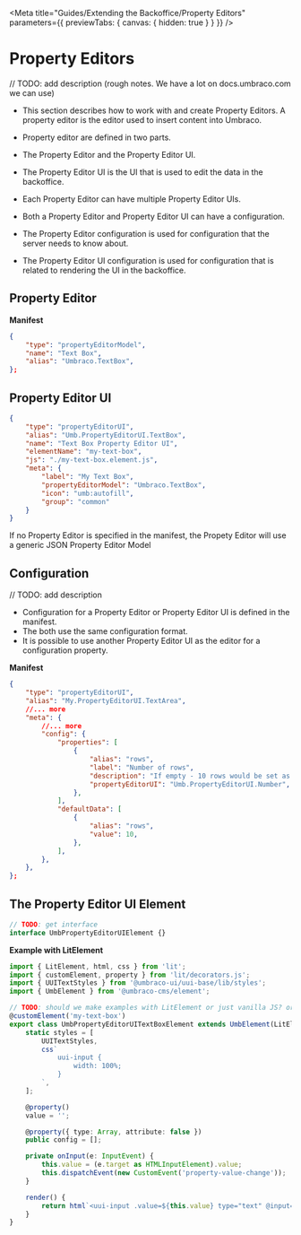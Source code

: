 
<Meta
	title="Guides/Extending the Backoffice/Property Editors"
	parameters={{ previewTabs: { canvas: { hidden: true } } }}
/>

# Property Editors

// TODO: add description
(rough notes. We have a lot on docs.umbraco.com we can use)

- This section describes how to work with and create Property Editors. A property editor is the editor used to insert content into Umbraco.
- Property editor are defined in two parts.
- The Property Editor and the Property Editor UI.
- The Property Editor UI is the UI that is used to edit the data in the backoffice.
- Each Property Editor can have multiple Property Editor UIs.

- Both a Property Editor and Property Editor UI can have a configuration.
- The Property Editor configuration is used for configuration that the server needs to know about.
- The Property Editor UI configuration is used for configuration that is related to rendering the UI in the backoffice.

## Property Editor

**Manifest**

```json
{
	"type": "propertyEditorModel",
	"name": "Text Box",
	"alias": "Umbraco.TextBox",
};
```

## Property Editor UI

```json
{
	"type": "propertyEditorUI",
	"alias": "Umb.PropertyEditorUI.TextBox",
	"name": "Text Box Property Editor UI",
	"elementName": "my-text-box",
	"js": "./my-text-box.element.js",
	"meta": {
		"label": "My Text Box",
		"propertyEditorModel": "Umbraco.TextBox",
		"icon": "umb:autofill",
		"group": "common"
	}
}
```

If no Property Editor is specified in the manifest, the Propety Editor will use a generic JSON Property Editor Model

## Configuration

// TODO: add description

- Configuration for a Property Editor or Property Editor UI is defined in the manifest.
- The both use the same configuration format.
- It is possible to use another Property Editor UI as the editor for a configuration property.

**Manifest**

```json
{
	"type": "propertyEditorUI",
	"alias": "My.PropertyEditorUI.TextArea",
	//... more
	"meta": {
		//... more
		"config": {
			"properties": [
				{
					"alias": "rows",
					"label": "Number of rows",
					"description": "If empty - 10 rows would be set as the default value",
					"propertyEditorUI": "Umb.PropertyEditorUI.Number",
				},
			],
			"defaultData": [
				{
					"alias": "rows",
					"value": 10,
				},
			],
		},
	},
};
```

## The Property Editor UI Element

```ts
// TODO: get interface
interface UmbPropertyEditorUIElement {}
```

**Example with LitElement**

```ts
import { LitElement, html, css } from 'lit';
import { customElement, property } from 'lit/decorators.js';
import { UUITextStyles } from '@umbraco-ui/uui-base/lib/styles';
import { UmbElement } from '@umbraco-cms/element';

// TODO: should we make examples with LitElement or just vanilla JS? or should we have for more libraries?
@customElement('my-text-box')
export class UmbPropertyEditorUITextBoxElement extends UmbElement(LitElement) {
	static styles = [
		UUITextStyles,
		css`
			uui-input {
				width: 100%;
			}
		`,
	];

	@property()
	value = '';

	@property({ type: Array, attribute: false })
	public config = [];

	private onInput(e: InputEvent) {
		this.value = (e.target as HTMLInputElement).value;
		this.dispatchEvent(new CustomEvent('property-value-change'));
	}

	render() {
		return html`<uui-input .value=${this.value} type="text" @input=${this.onInput}></uui-input>`;
	}
}
```

